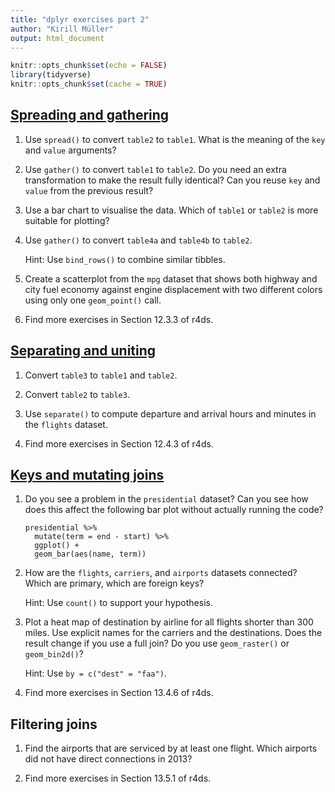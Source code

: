 ```yaml
---
title: "dplyr exercises part 2"
author: "Kirill Müller"
output: html_document
---
```


```r
knitr::opts_chunk$set(echo = FALSE)
library(tidyverse)
knitr::opts_chunk$set(cache = TRUE)
```

## [Spreading and gathering](spread-gather.html)

1. Use `spread()` to convert `table2` to `table1`. What is the meaning of the `key` and `value` arguments?

1. Use `gather()` to convert `table1` to `table2`. Do you need an extra transformation to make the result fully identical? Can you reuse `key` and `value` from the previous result?

1. Use a bar chart to visualise the data. Which of `table1` or `table2` is more suitable for plotting?

1. Use `gather()` to convert `table4a` and `table4b` to `table2`.

    Hint: Use `bind_rows()` to combine similar tibbles.

1. Create a scatterplot from the `mpg` dataset that shows both highway and city fuel economy against engine displacement with two different colors using only one `geom_point()` call.

1. Find more exercises in Section 12.3.3 of r4ds.


## [Separating and uniting](sep-unite.html)

1. Convert `table3` to `table1` and `table2`.

1. Convert `table2` to `table3`.

1. Use `separate()` to compute departure and arrival hours and minutes in the `flights` dataset.

1. Find more exercises in Section 12.4.3 of r4ds.


## [Keys and mutating joins](joins.html)

1. Do you see a problem in the `presidential` dataset? Can you see how does this affect the following bar plot without actually running the code?

    ```
    presidential %>%
      mutate(term = end - start) %>%
      ggplot() +
      geom_bar(aes(name, term))
    ```

1. How are the `flights`, `carriers`, and `airports` datasets connected? Which are primary, which are foreign keys?

    Hint: Use `count()` to support your hypothesis.

1. Plot a heat map of destination by airline for all flights shorter than 300 miles. Use explicit names for the carriers and the destinations. Does the result change if you use a full join? Do you use `geom_raster()` or `geom_bin2d()`?

    Hint: Use `by = c("dest" = "faa")`.

1. Find more exercises in Section 13.4.6 of r4ds.


## Filtering joins

1. Find the airports that are serviced by at least one flight. Which airports did not have direct connections in 2013?

1. Find more exercises in Section 13.5.1 of r4ds.
